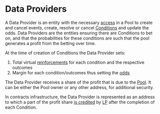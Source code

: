 # Data Providers

A Data Provider is an entity with the necessary [access](/contracts/access) in a Pool to create and cancel events, create, resolve or cancel [Conditions](/concepts/protocol/conditions) and update the odds. Data Providers are the entities ensuring there are Conditions to bet on, and that the probabilities for these conditions are such that the pool generates a profit from the betting over time.

At the time of creation of Conditions the Data Provider sets:
1. Total virtual [reinforcements](/concepts/protocol/reinforcement) for each condition and the respective outcomes
2. Margin for each condition/outcomes thus setting the [odds](/concepts/protocol/odds)

The Data Provider receives a share of the profit that is due to the [Pool](/concepts/protocol/pools). It can be either the Pool owner or any other address, for additional security.

In contracts infrastructure, the Data Provider is represented as an address to which a part of the profit share
[is credited](/concepts/basic/fees-and-rewards) by [LP](/contracts/lp) after the completion of each Condition.
